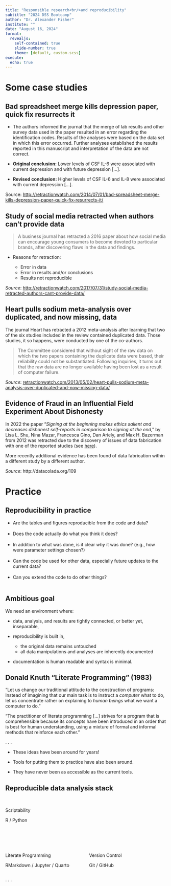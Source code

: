 ```yaml
---
title: "Responsible research<br/>and reproducibility"
subtitle: "2024 DSS Bootcamp"
author: "Dr. Alexander Fisher"
institute: ""
date: "August 16, 2024"
format: 
  revealjs:
    self-contained: true
    slide-number: true
    theme: [default, custom.scss]
execute:
  echo: true
---
```


# Some case studies


## Bad spreadsheet merge kills depression paper, quick fix resurrects it

- The authors informed the journal that the merge of lab results and other 
survey data used in the paper resulted in an error regarding the 
identification codes. Results of the analyses were based on the data set 
in which this error occurred. Further analyses established the results 
reported in this manuscript and interpretation of the data are not correct.

- **Original conclusion:** Lower levels of CSF IL-6 were associated with 
current depression and with future depression [...].

- **Revised conclusion:** Higher levels of CSF IL-6 and IL-8 were 
associated with current depression [...].

::: aside
Source: <http://retractionwatch.com/2014/07/01/bad-spreadsheet-merge-kills-depression-paper-quick-fix-resurrects-it/>
:::


## Study of social media retracted when authors can't provide data

> A business journal has retracted a 2016 paper about how social media can
  encourage young consumers to become devoted to particular brands, after
  discovering flaws in the data and findings.

- Reasons for retraction:

  - Error in data
  - Error in results and/or conclusions
  - Results not reproducible


::: aside
*Source*: <http://retractionwatch.com/2017/07/31/study-social-media-retracted-authors-cant-provide-data/>
:::


## Heart pulls sodium meta-analysis over duplicated, and now missing, data


The journal Heart has retracted a 2012 meta-analysis after learning that 
  two of the six studies included in the review contained duplicated data.
  Those studies, it so happens, were conducted by one of the co-authors.

> The Committee considered that without sight of 
  the raw data on which the two papers containing the duplicate data were based,
  their reliability could not be substantiated. Following inquiries, it turns 
  out that the raw data are no longer available having been lost as a result of
  computer failure.


:::aside
*Source*: [retractionwatch.com/2013/05/02/heart-pulls-sodium-meta-analysis-over-duplicated-and-now-missing-data/](http://retractionwatch.com/2013/05/02/heart-pulls-sodium-meta-analysis-over-duplicated-and-now-missing-data/)
:::


## Evidence of Fraud in an Influential Field Experiment About Dishonesty 

In 2022 the paper “*Signing at the beginning makes ethics salient and decreases dishonest self-reports in comparison to signing at the end*,” by Lisa L. Shu, Nina Mazar, Francesca Gino, Dan Ariely, and Max H. Bazerman from 2012 was retracted due to the discovery of issues of data fabrication with one of the reported studies (see [here](https://datacolada.org/98)).

More recently additional evidence has been found of data fabrication within a different study by a different author.


::: aside
*Source*: http://datacolada.org/109
:::

# Practice


## Reproducibility in practice

- Are the tables and figures reproducible from the code and data?
<br><br>
- Does the code actually do what you think it does?
<br><br>
- In addition to what was done, is it clear *why* it was done? (e.g., how 
were parameter settings chosen?)
<br><br>
- Can the code be used for other data, especially future updates to the
  current data?
<br><br>
- Can you extend the code to do other things?
<br><br>


## Ambitious goal

We need an environment where:

- data, analysis, and results are tightly connected, or better yet, 
inseparable,

- reproducibility is built in,
    + the original data remains untouched
    + all data manipulations and analyses are inherently documented

- documentation is human readable and syntax is minimal.


## Donald Knuth "Literate Programming" (1983)

"Let us change our traditional attitude to the construction of programs: 
Instead of imagining that our main task is to instruct a *computer* what 
to do, let us concentrate rather on explaining to *human beings* what we 
want a computer to do."

"The practitioner of literate programming [...] strives for a program that 
is comprehensible because its concepts have been introduced in an order 
that is best for human understanding, using a mixture of formal and 
informal methods that reinforce each other."

. . .

- These ideas have been around for years!

- Tools for putting them to practice have also been around.

- They have never been as accessible as the current tools.





## Reproducible data analysis stack

<br/>


:::: {.center}
Scriptability

::: {.fragment .col-blue}
R / Python
:::

:::

<br/>
<br/>
<br/>

:::: columns

::: {.column width="50%"}
Literate Programming

::: {.fragment .col-blue}
RMarkdown / Jupyter / Quarto
:::

:::

::: {.right .column width="50%"}
Version Control

::: {.fragment .col-blue}
Git / GitHub
:::
:::

::::

. . .

<br/>
